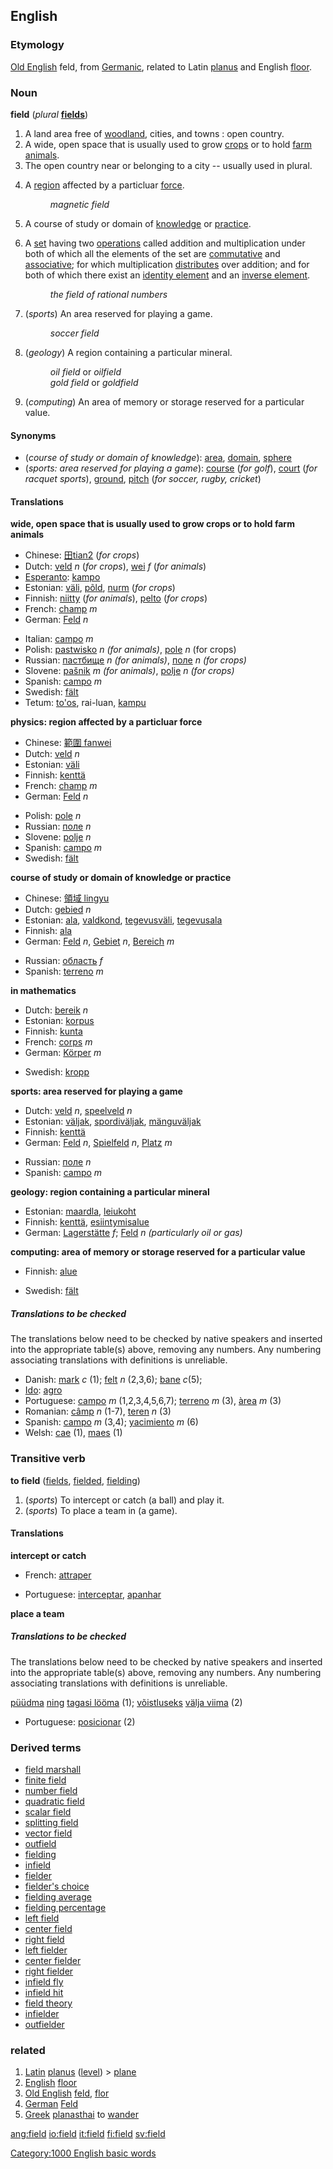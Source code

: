 ==English==

{{rank|Indian|produce|drawn|827|field|street|attempt|soft}}

===Etymology===
[[Old English]] feld, from [[Germanic]], related to Latin [[planus]] and English [[floor]].

===Noun===
'''field'''  (''plural'' '''[[fields]]''')

#A land area free of [[woodland]], cities, and towns : open country. 
#A wide, open space that is usually used to grow [[crop]]s or to hold [[farm]] [[animal]]s.
#The open country near or belonging to a city -- usually used in plural.
#{{physics}} A [[region]] affected by a particluar [[force]].
#:''magnetic field''
#A course of study or domain of [[knowledge]] or [[practice]].
#{{mathematics}} A [[set]] having two [[operation]]s called addition and multiplication under both of which all the elements of the set are [[commutative]] and [[associative]]; for which multiplication [[distribute]]s over addition; and for both of which there exist an [[identity element]] and an [[inverse element]].
#:''the field of rational numbers''
#(''sports'') An area reserved for playing a game.
#:''soccer field''
#(''geology'') A region containing a particular mineral.
#:''oil field'' or ''oilfield''
#:''gold field'' or ''goldfield''
#(''computing'') An area of memory or storage reserved for a particular value.

==== Synonyms ====
*(''course of study or domain of knowledge''): [[area]], [[domain]], [[sphere]]
*(''sports: area reserved for playing a game''): [[course]] (''for golf''), [[court]] (''for racquet sports''), [[ground]], [[pitch]] (''for soccer, rugby, cricket'')

====Translations====

'''wide, open space that is usually used to grow crops or to hold farm animals'''
{{top}}
*Chinese: [[ 田tian2]] (''for crops'')
*Dutch: [[veld]] ''n'' (''for crops''), [[wei]] ''f'' (''for animals'')
*[[Esperanto]]: [[kampo]]
*Estonian: [[väli]], [[põld]], [[nurm]] (''for crops'')
*Finnish: [[niitty]] (''for animals''), [[pelto]] (''for crops'')
*French: [[champ#French|champ]] ''m''
*German: [[Feld]] ''n''
{{mid}}
*Italian: [[campo]] ''m''
*Polish: [[pastwisko]] ''n (for animals)'', [[pole]] ''n'' (for crops)
*Russian: [[пастбище]] ''n (for animals)'', [[поле]] ''n (for crops)''
*Slovene: [[pašnik]] ''m (for animals)'', [[polje]] ''n (for crops)''
*Spanish: [[campo]] ''m''
*Swedish: [[fält]]
*Tetum: [[to'os]], rai-luan, [[kampu]]
{{bottom}}

'''physics: region affected by a particluar force'''
{{top}}
*Chinese: [[範圍 fanwei]]
*Dutch: [[veld]] ''n''
*Estonian: [[väli]]
*Finnish: [[kenttä]]
*French: [[champ#French|champ]] ''m''
*German: [[Feld]] ''n''
{{mid}}
*Polish: [[pole]] ''n''
*Russian: [[поле]] ''n''
*Slovene: [[polje]] ''n''
*Spanish: [[campo]] ''m''
*Swedish: [[fält]]
{{bottom}}

'''course of study or domain of knowledge or practice'''
{{top}}
*Chinese: [[領域 lingyu]]
*Dutch: [[gebied]] ''n''
*Estonian: [[ala]], [[valdkond]], [[tegevusväli]], [[tegevusala]]
*Finnish: [[ala]]
*German: [[Feld]] ''n'', [[Gebiet]] ''n'', [[Bereich]] ''m''
{{mid}}
*Russian: [[область]] ''f''
*Spanish: [[terreno#Spanish|terreno]] ''m''
{{bottom}}

'''in mathematics'''
{{top}}
<!--Put translations for languages from A to I here-->
*Dutch: [[bereik]] ''n''
*Estonian: [[korpus]]
*Finnish: [[kunta]]
*French: [[corps#French|corps]] ''m''
*German: [[Körper]] ''m''
{{mid}}
<!--Put translations for languages from J to Z here-->
*Swedish: [[kropp]]
{{bottom}}

'''sports: area reserved for playing a game'''
{{top}}
*Dutch: [[veld]] ''n'', [[speelveld]] ''n''
*Estonian: [[väljak]], [[spordiväljak]], [[mänguväljak]]
*Finnish: [[kenttä]]
*German: [[Feld]] ''n'', [[Spielfeld]] ''n'', [[Platz]] ''m''
{{mid}}
*Russian: [[поле]] ''n''
*Spanish: [[campo]] ''m''
{{bottom}}

'''geology: region containing a particular mineral'''
{{top}}
<!--Put translations for languages from A to I here-->
*Estonian: [[maardla]], [[leiukoht]]
*Finnish: [[kenttä]], [[esiintymisalue]]
*German: [[Lagerstätte]] ''f''; [[Feld]] ''n (particularly oil or gas)'' 
{{mid}}
<!--Put translations for languages from J to Z here-->
{{bottom}}

'''computing: area of memory or storage reserved for a particular value'''
{{top}}
<!--Put translations for languages from A to I here-->
*Finnish: [[alue]]
{{mid}}
<!--Put translations for languages from J to Z here-->
*Swedish: [[fält]]
{{bottom}}

=====Translations to be checked=====
<!--Remove this section once all of the translations below have been moved into the tables above.-->
{{checktrans}}
The translations below need to be checked by native speakers and inserted into the appropriate table(s) above, removing any numbers.  Any numbering associating translations with definitions is unreliable.

*Danish: [[mark]] ''c'' (1); [[felt]] ''n'' (2,3,6); [[bane]] ''c''(5);
*[[Ido]]: [[agro]]
*Portuguese: [[campo]] ''m'' (1,2,3,4,5,6,7); [[terreno]] ''m'' (3), [[àrea]] ''m'' (3)
*Romanian: [[câmp]] ''n'' (1-7), [[teren]] ''n'' (3)
*Spanish: [[campo]] ''m'' (3,4); [[yacimiento]] ''m'' (6)
*Welsh: [[cae]] (1), [[maes]] (1)

===Transitive verb===
'''to field'''  ([[fields]], [[fielded]], [[fielding]])

#(''sports'') To intercept or catch (a ball) and play it.
#(''sports'') To place a team in (a game).

====Translations====

'''intercept or catch'''
{{top}}
<!--Put translations for languages from A to I here-->
*French: [[attraper]]
{{mid}}
<!--Put translations for languages from J to Z here-->
*Portuguese: [[interceptar]], [[apanhar]]
{{bottom}}

'''place a team'''
{{top}}
<!--Put translations for languages from A to I here-->
{{mid}}
<!--Put translations for languages from J to Z here-->
{{bottom}}

=====Translations to be checked=====
<!--Remove this section once all of the translations below have been moved into the tables above.-->
{{checktrans}}
The translations below need to be checked by native speakers and inserted into the appropriate table(s) above, removing any numbers.  Any numbering associating translations with definitions is unreliable.

[[püüdma]] [[ning]] [[tagasi lööma]] (1); [[võistlus]]eks [[välja viima]] (2)
*Portuguese: [[posicionar]] (2)

===Derived terms===
*[[field marshall]]
*[[finite field]]
*[[number field]]
*[[quadratic field]]
*[[scalar field]]
*[[splitting field]]
*[[vector field]]
*[[outfield]]
*[[fielding]]
*[[infield]]
*[[fielder]]
*[[fielder's choice]]
*[[fielding average]]
*[[fielding percentage]]
*[[left field]]
*[[center field]]
*[[right field]]
*[[left fielder]]
*[[center fielder]]
*[[right fielder]]
*[[infield fly]]
*[[infield hit]]
*[[field theory]]
*[[infielder]]
*[[outfielder]]

===related===
#[[Latin]] [[planus]] ([[level]]) > [[plane]]
#[[English]] [[floor]]
#[[Old English]] [[feld]], [[flor]]
#[[German]] [[Feld]]
#[[Greek]] [[planasthai]] to [[wander]]


[[Category:1000 English basic words]]

[[ang:field]]
[[io:field]]
[[it:field]]
[[fi:field]]
[[sv:field]]